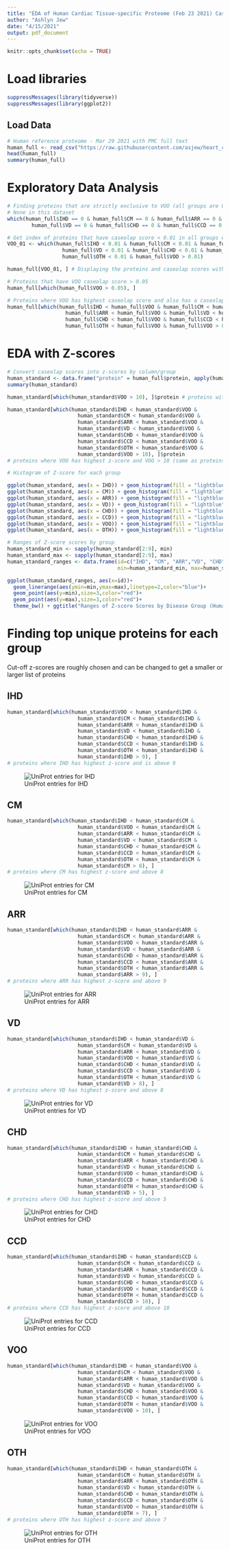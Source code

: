 ```yaml
---
title: "EDA of Human Cardiac Tissue-specific Proteome (Feb 23 2021) CaseOLAP Scores - Full Text"
author: "Ashlyn Jew"
date: "4/15/2021"
output: pdf_document
---
```


```r
knitr::opts_chunk$set(echo = TRUE)
```

# Load libraries

```r
suppressMessages(library(tidyverse))
suppressMessages(library(ggplot2))
```

## Load Data

```r
# Human reference proteome - Mar 29 2021 with PMC full text
human_full <- read_csv("https://raw.githubusercontent.com/asjew/heart_caseolap_EDA/main/Data/Human%20reference%20proteome%20-%20Mar%2029%202021/results/caseolap.csv")
head(human_full)
summary(human_full)
```

# Exploratory Data Analysis

```r
# Finding proteins that are strictly exclusive to VOO (all groups are 0 except VOO)
# None in this dataset
which(human_full$IHD == 0 & human_full$CM == 0 & human_full$ARR == 0 &
        human_full$VD == 0 & human_full$CHD == 0 & human_full$CCD == 0 & human_full$OTH == 0) 

# Get index of proteins that have caseolap score < 0.01 in all groups except VOO and where VOO > 0.01
VOO_01 <- which(human_full$IHD < 0.01 & human_full$CM < 0.01 & human_full$ARR < 0.01 &
                  human_full$VD < 0.01 & human_full$CHD < 0.01 & human_full$CCD < 0.01 &
                  human_full$OTH < 0.01 & human_full$VOO > 0.01)

human_full[VOO_01, ] # Displaying the proteins and caseolap scores with indices VOO_01
```

```r
# Proteins that have VOO caseolap score > 0.05
human_full[which(human_full$VOO > 0.05), ]

# Proteins where VOO has highest caseolap score and also has a caseolap score > 0.05
human_full[which(human_full$IHD < human_full$VOO & human_full$CM < human_full$VOO &
                   human_full$ARR < human_full$VOO & human_full$VD < human_full$VOO &
                   human_full$CHD < human_full$VOO & human_full$CCD < human_full$VOO &
                   human_full$OTH < human_full$VOO & human_full$VOO > 0.05), ]
```

# EDA with Z-scores

```r
# Convert caseolap scores into z-scores by column/group
human_standard <- data.frame("protein" = human_full$protein, apply(human_full[2:9], 2, scale))
summary(human_standard)
```

```r
human_standard[which(human_standard$VOO > 10), ]$protein # proteins with VOO z-score > 10

human_standard[which(human_standard$IHD < human_standard$VOO &
                       human_standard$CM < human_standard$VOO &
                       human_standard$ARR < human_standard$VOO &
                       human_standard$VD < human_standard$VOO &
                       human_standard$CHD < human_standard$VOO &
                       human_standard$CCD < human_standard$VOO &
                       human_standard$OTH < human_standard$VOO &
                       human_standard$VOO > 10), ]$protein 
# proteins where VOO has highest z-score and VOO > 10 (same as proteins above)
```

```r
# Histogram of Z-score for each group

ggplot(human_standard, aes(x = IHD)) + geom_histogram(fill = "lightblue", bins = 50) + ggtitle("Distribution of CaseOLAP Scores for IHD Disease Group (Human)")
ggplot(human_standard, aes(x = CM)) + geom_histogram(fill = "lightblue", bins = 50)
ggplot(human_standard, aes(x = ARR)) + geom_histogram(fill = "lightblue", bins = 50)
ggplot(human_standard, aes(x = VD)) + geom_histogram(fill = "lightblue", bins = 50)
ggplot(human_standard, aes(x = CHD)) + geom_histogram(fill = "lightblue", bins = 50)
ggplot(human_standard, aes(x = CCD)) + geom_histogram(fill = "lightblue", bins = 50)
ggplot(human_standard, aes(x = VOO)) + geom_histogram(fill = "lightblue", bins = 50)
ggplot(human_standard, aes(x = OTH)) + geom_histogram(fill = "lightblue", bins = 50)
```

```r
# Ranges of Z-score scores by group
human_standard_min <- sapply(human_standard[2:9], min)
human_standard_max <- sapply(human_standard[2:9], max)
human_standard_ranges <- data.frame(id=c("IHD", "CM", "ARR","VD", "CHD", "CCD", "VOO", "OTH"),
                                    min=human_standard_min, max=human_standard_max)

ggplot(human_standard_ranges, aes(x=id))+
  geom_linerange(aes(ymin=min,ymax=max),linetype=2,color="blue")+
  geom_point(aes(y=min),size=3,color="red")+
  geom_point(aes(y=max),size=3,color="red")+
  theme_bw() + ggtitle("Ranges of Z-score Scores by Disease Group (Human)") + xlab("Disease Group") + ylab("Z-score Score")
```

# Finding top unique proteins for each group

Cut-off z-scores are roughly chosen and can be changed to get a smaller or larger list of proteins

## IHD

```r
human_standard[which(human_standard$VOO < human_standard$IHD &
                       human_standard$CM < human_standard$IHD &
                       human_standard$ARR < human_standard$IHD &
                       human_standard$VD < human_standard$IHD &
                       human_standard$CHD < human_standard$IHD &
                       human_standard$CCD < human_standard$IHD &
                       human_standard$OTH < human_standard$IHD &
                       human_standard$IHD > 9), ] 
# proteins where IHD has highest z-score and is above 9
```

![UniProt entries for IHD](IHD_zscore.PNG)

## CM
```r
human_standard[which(human_standard$IHD < human_standard$CM &
                       human_standard$VOO < human_standard$CM &
                       human_standard$ARR < human_standard$CM &
                       human_standard$VD < human_standard$CM &
                       human_standard$CHD < human_standard$CM &
                       human_standard$CCD < human_standard$CM &
                       human_standard$OTH < human_standard$CM &
                       human_standard$CM > 8), ] 
# proteins where CM has highest z-score and above 8
```

![UniProt entries for CM](CM_zscore.PNG)

## ARR
```r
human_standard[which(human_standard$IHD < human_standard$ARR &
                       human_standard$CM < human_standard$ARR &
                       human_standard$VOO < human_standard$ARR &
                       human_standard$VD < human_standard$ARR &
                       human_standard$CHD < human_standard$ARR &
                       human_standard$CCD < human_standard$ARR &
                       human_standard$OTH < human_standard$ARR &
                       human_standard$ARR > 9), ]
# proteins where ARR has highest z-score and above 9
```

![UniProt entries for ARR](ARR_zscore.PNG)

## VD
```r
human_standard[which(human_standard$IHD < human_standard$VD &
                       human_standard$CM < human_standard$VD &
                       human_standard$ARR < human_standard$VD &
                       human_standard$VOO < human_standard$VD &
                       human_standard$CHD < human_standard$VD &
                       human_standard$CCD < human_standard$VD &
                       human_standard$OTH < human_standard$VD &
                       human_standard$VD > 8), ]
# proteins where VD has highest z-score and above 8
```

![UniProt entries for VD](VD_zscore.PNG)

## CHD
```r
human_standard[which(human_standard$IHD < human_standard$CHD &
                       human_standard$CM < human_standard$CHD &
                       human_standard$ARR < human_standard$CHD &
                       human_standard$VD < human_standard$CHD &
                       human_standard$VOO < human_standard$CHD &
                       human_standard$CCD < human_standard$CHD &
                       human_standard$OTH < human_standard$CHD &
                       human_standard$VD > 5), ] 
# proteins where CHD has highest z-score and above 5
```

![UniProt entries for CHD](CHD_zscore.PNG)

## CCD
```r
human_standard[which(human_standard$IHD < human_standard$CCD &
                       human_standard$CM < human_standard$CCD &
                       human_standard$ARR < human_standard$CCD &
                       human_standard$VD < human_standard$CCD &
                       human_standard$CHD < human_standard$CCD &
                       human_standard$VOO < human_standard$CCD &
                       human_standard$OTH < human_standard$CCD &
                       human_standard$CCD > 10), ] 
# proteins where CCD has highest z-score and above 10
```

![UniProt entries for CCD](CCD_zscore.PNG)

## VOO
```r
human_standard[which(human_standard$IHD < human_standard$VOO &
                       human_standard$CM < human_standard$VOO &
                       human_standard$ARR < human_standard$VOO &
                       human_standard$VD < human_standard$VOO &
                       human_standard$CHD < human_standard$VOO &
                       human_standard$CCD < human_standard$VOO &
                       human_standard$OTH < human_standard$VOO &
                       human_standard$VOO > 10), ]
```

![UniProt entries for VOO](VOO_zscore.PNG)

## OTH
```r
human_standard[which(human_standard$IHD < human_standard$OTH &
                       human_standard$CM < human_standard$OTH &
                       human_standard$ARR < human_standard$OTH &
                       human_standard$VD < human_standard$OTH &
                       human_standard$CHD < human_standard$OTH &
                       human_standard$CCD < human_standard$OTH &
                       human_standard$VOO < human_standard$OTH &
                       human_standard$OTH > 7), ] 
# proteins where OTH has highest z-score and above 7
```

![UniProt entries for OTH](OTH_zscore.PNG)